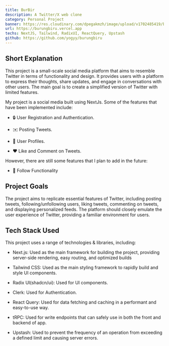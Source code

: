 ```yaml
---
title: BurBir
description: A Twitter/X web clone
category: Personal Project
banner: https://res.cloudinary.com/dpegakmzh/image/upload/v1702485419/burbir_thumb_etzwpd.webp
url: https://burungbiru.vercel.app
techs: NextJS, Tailwind, RadixUI, ReactQuery, Upstash
github: https://github.com/yogyy/burungbiru
---
```


## Short Explanation

This project is a small-scale social media platform that aims to resemble Twitter in terms of functionality and design. It provides users with a platform to express their thoughts, share updates, and engage in conversations with other users. The main goal is to create a simplified version of Twitter with limited features.

My project is a social media built using NextJs. Some of the features that have been implemented include:

- 🔒 User Registration and Authentication.

- ✉️ Posting Tweets.

- 👤 User Profiles.

- ❤️ Like and Comment on Tweets.

However, there are still some features that I plan to add in the future:

- 👥 Follow Functionality

## Project Goals

The project aims to replicate essential features of Twitter, including posting tweets, following/unfollowing users, liking tweets, commenting on tweets, and displaying personalized feeds. The platform should closely emulate the user experience of Twitter, providing a familiar environment for users.

## Tech Stack Used

<div className="not-prose mt-2">
  <TechMdx techs={['nextjs', 'tailwindcss', 'radix', 'reactquery', 'upstash']} />
</div>

This project uses a range of technologies & libraries, including:

- Next.js: Used as the main framework for building the project, providing server-side rendering, easy routing, and optimized builds

- Tailwind CSS: Used as the main styling framework to rapidly build and style UI components.

- Radix UI(shadcn/ui): Used for UI components.

- Clerk: Used for Authentication.

- React Query: Used for data fetching and caching in a performant and easy-to-use way.

- tRPC: Used for write endpoints that can safely use in both the front and backend of app.

- Upstash: Used to prevent the frequency of an operation from exceeding a defined limit and causing server errors.
